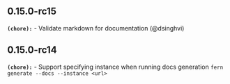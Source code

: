 ## 0.15.0-rc15
**`(chore):`** - Validate markdown for documentation (@dsinghvi) 

## 0.15.0-rc14
**`(chore):`** - Support specifying instance when running docs generation `fern generate --docs --instance <url>`


